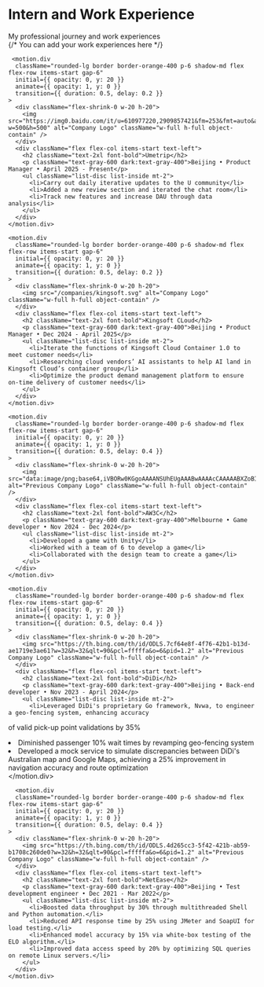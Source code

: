 

<div className="w-full">
  <div className="h-96 w-3/4 bg-gradient-to-r -z-10 from-blue-500 to-red-800 absolute right-0 -top-12 opacity-10 dark:opacity-20 !blur-3xl rounded-full"></div>
  <div className="flex flex-col w-full justify-start h-24 items-center my-3 mt-12">
    <h1 className="text-5xl font-bold underline decoration-orange-400 underline-offset-4">
      Intern and Work Experience
    </h1>
    <div className="mt-6">
      My professional journey and work experiences
    </div>
  </div>
  
  <div className="mt-10 space-y-12">
    {/* You can add your work experiences here */}
    
     <motion.div 
      className="rounded-lg border border-orange-400 p-6 shadow-md flex flex-row items-start gap-6"
      initial={{ opacity: 0, y: 20 }}
      animate={{ opacity: 1, y: 0 }}
      transition={{ duration: 0.5, delay: 0.2 }}
    >
      <div className="flex-shrink-0 w-20 h-20">
        <img src="https://img0.baidu.com/it/u=610977220,2909857421&fm=253&fmt=auto&app=138&f=PNG?w=500&h=500" alt="Company Logo" className="w-full h-full object-contain" />
      </div>
      <div className="flex flex-col items-start text-left">
        <h2 className="text-2xl font-bold">Umetrip</h2>
        <p className="text-gray-600 dark:text-gray-400">Beijing • Product Manager • April 2025 - Present</p>
        <ul className="list-disc list-inside mt-2">
          <li>Carry out daily iterative updates to the U community</li>
          <li>Added a new review section and iterated the chat room</li>
          <li>Track new features and increase DAU through data analysis</li>
        </ul>
      </div>
    </motion.div>
     
    <motion.div 
      className="rounded-lg border border-orange-400 p-6 shadow-md flex flex-row items-start gap-6"
      initial={{ opacity: 0, y: 20 }}
      animate={{ opacity: 1, y: 0 }}
      transition={{ duration: 0.5, delay: 0.2 }}
    >
      <div className="flex-shrink-0 w-20 h-20">
        <img src="/companies/kingsoft.svg" alt="Company Logo" className="w-full h-full object-contain" />
      </div>
      <div className="flex flex-col items-start text-left">
        <h2 className="text-2xl font-bold">Kingsoft CLoud</h2>
        <p className="text-gray-600 dark:text-gray-400">Beijing • Product Manager • Dec 2024 - April 2025</p>
        <ul className="list-disc list-inside mt-2">
          <li>Iterate the functions of Kingsoft Cloud Container 1.0 to meet customer needs</li>
          <li>Researching cloud vendors’ AI assistants to help AI land in Kingsoft Cloud’s container group</li>
          <li>Optimize the product demand management platform to ensure on-time delivery of customer needs</li>
        </ul>
      </div>
    </motion.div>
    
    <motion.div 
      className="rounded-lg border border-orange-400 p-6 shadow-md flex flex-row items-start gap-6"
      initial={{ opacity: 0, y: 20 }}
      animate={{ opacity: 1, y: 0 }}
      transition={{ duration: 0.5, delay: 0.4 }}
    >
      <div className="flex-shrink-0 w-20 h-20">
        <img src="data:image/png;base64,iVBORw0KGgoAAAANSUhEUgAAABwAAAAcCAAAAABXZoBIAAAA5UlEQVR4AWJgxQMGrSQDCGBQACbIEAZhIAiC44N3aCxeIFF4gay3SGQ1DoWqF/h6hW2CT6pqzzS5/xzbpv9BbS4z2WxuY5NZamAw8xb62eaODXKNlGc4KAKInOJUYR8eb3gpPnAPz2OphZQ8LjBljxsMcp4V3qROcA5PAbtwj32FH6kdvBU9PBRfgRXCoh7BVN7AKNhW2OoaoVGrwXFRqfAr+KBM7tbJ24fYL+oOslrPZXKBT6kDZfJF5YkKR6l31smvMnl7PKe/nx1gVlwr7PTlHlo3G6BJZtNvsOjAHlsQMLRSHwCKSbzTeC3BegAAAABJRU5ErkJggg==" alt="Previous Company Logo" className="w-full h-full object-contain" />
      </div>
      <div className="flex flex-col items-start text-left">
        <h2 className="text-2xl font-bold">AW3C</h2>
        <p className="text-gray-600 dark:text-gray-400">Melbourne • Game developer • Nov 2024 - Dec 2024</p>
        <ul className="list-disc list-inside mt-2">
          <li>Developed a game with Unity</li>
          <li>Worked with a team of 6 to develop a game</li>
          <li>Collaborated with the design team to create a game</li>
        </ul>
      </div>
    </motion.div>

    <motion.div 
      className="rounded-lg border border-orange-400 p-6 shadow-md flex flex-row items-start gap-6"
      initial={{ opacity: 0, y: 20 }}
      animate={{ opacity: 1, y: 0 }}
      transition={{ duration: 0.5, delay: 0.4 }}
    >
      <div className="flex-shrink-0 w-20 h-20">
        <img src="https://th.bing.com/th/id/ODLS.7cf64e8f-4f76-42b1-b13d-ae1719e3ae61?w=32&h=32&qlt=90&pcl=fffffa&o=6&pid=1.2" alt="Previous Company Logo" className="w-full h-full object-contain" />
      </div>
      <div className="flex flex-col items-start text-left">
        <h2 className="text-2xl font-bold">DiDi</h2>
        <p className="text-gray-600 dark:text-gray-400">Beijing • Back-end developer • Nov 2023 - April 2024</p>
        <ul className="list-disc list-inside mt-2">
          <li>Leveraged DiDi's proprietary Go framework, Nvwa, to engineer a geo-fencing system, enhancing accuracy 
of valid pick-up point validations by 35%</li>
          <li>Diminished passenger 10% wait times by revamping geo-fencing system</li>
          <li>Developed a mock service to simulate discrepancies between DiDi's Australian map and Google Maps, 
achieving a 25% improvement in navigation accuracy and route optimization</li>
        </ul>
      </div>
    </motion.div>
  </div>
  
      <motion.div 
      className="rounded-lg border border-orange-400 p-6 shadow-md flex flex-row items-start gap-6"
      initial={{ opacity: 0, y: 20 }}
      animate={{ opacity: 1, y: 0 }}
      transition={{ duration: 0.5, delay: 0.4 }}
    >
      <div className="flex-shrink-0 w-20 h-20">
        <img src="https://th.bing.com/th/id/ODLS.4d265cc3-5f42-421b-ab59-b1708c260de0?w=32&h=32&qlt=90&pcl=fffffa&o=6&pid=1.2" alt="Previous Company Logo" className="w-full h-full object-contain" />
      </div>
      <div className="flex flex-col items-start text-left">
        <h2 className="text-2xl font-bold">NetEase</h2>
        <p className="text-gray-600 dark:text-gray-400">Beijing • Test development engineer • Dec 2021 - Mar 2022</p>
        <ul className="list-disc list-inside mt-2">
          <li>Boosted data throughput by 30% through multithreaded Shell and Python automation.</li>
          <li>Reduced API response time by 25% using JMeter and SoapUI for load testing.</li>
          <li>Enhanced model accuracy by 15% via white-box testing of the ELO algorithm.</li>
          <li>Improved data access speed by 20% by optimizing SQL queries on remote Linux servers.</li>
        </ul>
      </div>
    </motion.div>
  <Top />
</div>